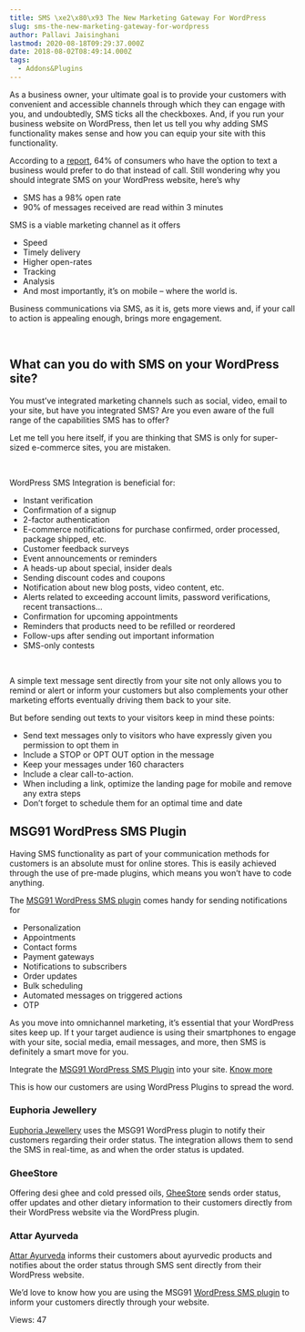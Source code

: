 ```yaml
---
title: SMS \xe2\x80\x93 The New Marketing Gateway For WordPress
slug: sms-the-new-marketing-gateway-for-wordpress
author: Pallavi Jaisinghani
lastmod: 2020-08-18T09:29:37.000Z
date: 2018-08-02T08:49:14.000Z
tags:
  - Addons&Plugins
---
```


As a business owner, your ultimate goal is to provide your customers with convenient and accessible channels through which they can engage with you, and undoubtedly, SMS ticks all the checkboxes. And, if you run your business website on WordPress, then let us tell you why adding SMS functionality makes sense and how you can equip your site with this functionality.


According to a [report](https://apparelmag.com/deloitte-93-percent-consumers-use-their-phone-while-shopping), 64% of consumers who have the option to text a business would prefer to do that instead of call. Still wondering why you should integrate SMS on your WordPress website, here’s why


* SMS has a 98% open rate
* 90% of messages received are read within 3 minutes


SMS is a viable marketing channel as it offers


* Speed
* Timely delivery
* Higher open-rates
* Tracking
* Analysis
* And most importantly, it’s on mobile – where the world is.


Business communications via SMS, as it is, gets more views and, if your call to action is appealing enough, brings more engagement.


 


**What can you do with SMS on your WordPress site?**
----------------------------------------------------


You must’ve integrated marketing channels such as social, video, email to your site, but have you integrated SMS? Are you even aware of the full range of the capabilities SMS has to offer?


Let me tell you here itself, if you are thinking that SMS is only for super-sized e-commerce sites, you are mistaken. 


 


WordPress SMS Integration is beneficial for:


* Instant verification
* Confirmation of a signup
* 2-factor authentication
* E-commerce notifications for purchase confirmed, order processed, package shipped, etc.
* Customer feedback surveys
* Event announcements or reminders
* A heads-up about special, insider deals
* Sending discount codes and coupons
* Notification about new blog posts, video content, etc.
* Alerts related to exceeding account limits, password verifications, recent transactions…
* Confirmation for upcoming appointments
* Reminders that products need to be refilled or reordered
* Follow-ups after sending out important information
* SMS-only contests


 


A simple text message sent directly from your site not only allows you to remind or alert or inform your customers but also complements your other marketing efforts eventually driving them back to your site.


But before sending out texts to your visitors keep in mind these points:


* Send text messages only to visitors who have expressly given you permission to opt them in
* Include a STOP or OPT OUT option in the message
* Keep your messages under 160 characters
* Include a clear call-to-action.
* When including a link, optimize the landing page for mobile and remove any extra steps
* Don’t forget to schedule them for an optimal time and date



**MSG91 WordPress SMS Plugin**
------------------------------


Having SMS functionality as part of your communication methods for customers is an absolute must for online stores. This is easily achieved through the use of pre-made plugins, which means you won’t have to code anything.


The [MSG91 WordPress SMS plugin](https://msg91.com/sms-addons/) comes handy for sending notifications for


* Personalization
* Appointments
* Contact forms
* Payment gateways
* Notifications to subscribers
* Order updates
* Bulk scheduling
* Automated messages on triggered actions
* OTP


As you move into omnichannel marketing, it’s essential that your WordPress sites keep up. If t your target audience is using their smartphones to engage with your site, social media, email messages, and more, then SMS is definitely a smart move for you.


Integrate the [MSG91 WordPress SMS Plugin](https://learn.viasocket.com/connect-wordpress-to-any-application-490c4b8dfeca) into your site. [Know more](https://help.msg91.com/article/158-how-to-send-sms-from-wordpress)


This is how our customers are using WordPress Plugins to spread the word.


### **Euphoria Jewellery**


[Euphoria Jewellery](https://euphoriajewellery.in/) uses the MSG91 WordPress plugin to notify their customers regarding their order status. The integration allows them to send the SMS in real-time, as and when the order status is updated.


### **GheeStore**


Offering desi ghee and cold pressed oils, [GheeStore](https://gheestore.in/) sends order status, offer updates and other dietary information to their customers directly from their WordPress website via the WordPress plugin.


### **Attar Ayurveda**


[Attar Ayurveda](https://attarayurveda.com/) informs their customers about ayurvedic products and notifies about the order status through SMS sent directly from their WordPress website. 


We’d love to know how you are using the MSG91 [WordPress SMS plugin](https://msg91.com/blog/top-wordpress-plugins-to-send-sms-using-msg91/) to inform your customers directly through your website.


 Views: 47


